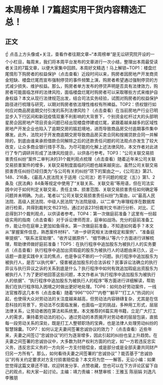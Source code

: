 # 本周榜单丨7篇超实用干货内容精选汇总！​
## 正文
☝ 点击上方头像或+关注，查看作者往期文章~“本周榜单”是无讼研究院开设的一个小栏目，每周末，我们将本周平台发布的文章进行一次小结，整理出本周最受读者关注的7篇文章，以便大家集中回顾。本周好文精选！马上解锁~TOP1：楼盘烂尾情形下购房者的权益保护（点击查看）近段时间以来，购房者因房地产开发商资金短缺、楼盘烂尾而宣布强制停贷的事件频繁上演，购房者希望通过强制停贷的方式减少损失、维护权益。那么，购房者单方发布的停贷声明是否具有法律效力，购房者可能面临怎样的法律风险，面临楼盘烂尾时购房者可以采取哪些方式来维护自身权益？本文从现行法律规范出发，结合司法实务经验，试图对购房者的权益保护路径进行梳理与研究，以期对购房者依法理性维权有所裨益。TOP2：债权银行如何应对商品房逾期交付引发的系列法律风险？（点击查看）在当前房地产行业已明显步入下行区间和新冠疫情双重不利影响的大背景下，个别资金杠杆过大的头部明星房企因房地产项目资金问题已经出现楼盘停建或烂尾，紧跟着越来越多的区域性房地产开发企业也陷入了逾期交房的尴尬境地，进而导致商品房交付逾期事件集中爆发。此外，法院对于开发商逾期交房导致商品房买卖合同和按揭贷款合同一并解除的，到底由谁来承担借款合同解除之后的还款责任问题的司法观点亦发生了较大改变，让众多商业银行措手不及。为尽可能的化解上述法律风险，本文作者对此进行了专门调研并形成了法律风险提示，以供各行参考。TOP3：“公司关联交易损害责任纠纷”案件二审判决的31个裁判观点梳理（点击查看）随着近年来公司关联交易损害案件的增多，关联交易制度面临的问题也越来越突出。虽然公司关联交易损害责任纠纷已经归类为“与公司有关的纠纷”项下的案由之一，《公司法》第21、148、216条，《最高人民法院关于适用〈公司法〉若干问题的规定（五）》第1、2条及《民法典》84条等规定中使用了“关联关系、关联交易”等用语，但在司法实践中对于如何判定关联交易，责任主体、损害范围、关联交易损害责任如何确定等问题并未明确。为此，笔者以“公司关联交易损害责任纠纷”为案由，以“最高人民法院、高级人民法院、中级人民法院”为法院层级，以“二审”为审理程序在数据库进行检索，共得到裁判文书231份。通过对该231份裁判文书进行分析、对比、汇总得到31个裁判观点，以供读者参考。TOP4：第一次做庭前准备？这里有一份超级实用的指南（点击查看）对于诉讼律师而言，庭审如战场。充分的庭前准备工作，能让你在庭审上更加如鱼得水。第一次做庭前准备，不知道如何着手？本文从“掌握案件信息，熟悉案件材料”、“进一步研究相关法律规定和案例”、“准备庭审提纲”、“联系法官助理”、“收齐证据原件”、“细节确认”等六个方面进行详解梳理，帮助律师做好庭前准备！TOP5：在执行程序中追加股东为被执行人的实务要点（点击查看）执行程序中追加出资瑕疵的股东为被执行人的话题由来已久，这一话题一直是实践中关注的焦点，也是争议不断的一个问题。执行程序中追加股东为被执行人，是否“以执代审”，侵害被追加股东的合法诉权？民事诉讼法确立的执行异议与执行异议之诉的关系到底是什么？执行程序中如何有效追加瑕疵出资股东为被执行人？为了更好地回答这些问题，本文作者从“执行程序中追加股东为被执行人的依据”、“执行程序中追加股东为被执行人的程序”等方面进行详细解读，帮助我们在执行程序陷入困境之时做出更好地处理。TOP6：如何办好劳动案件，一线法官推荐这几本书（点击查看）随着“996”“007”“内卷”“躺平”“打工人”热词的兴起，也使得大众对劳动法的关注度越来越高，但劳动法内容磅礴复杂，尤其是在信息科技的背景下，劳动法不仅面临发展，也面临一定的挑战，多种用工形式，层层法律关系，让劳动者困在算法和系统里。本文推荐的6篇实用书籍，立足广大打工人的需求，秉持着劳动法的初心，通过劳动的本质揭开对劳动者的层层包装，直抵每一段劳动关系的深处，既是打工人整顿职场的宝典，也是法律人处理劳动纠纷的智慧锦囊。TOP7：如何认定夫妻间签署忠诚协议的效力？（点击查看）近些年来，夫妻之间签订“忠诚协议”的行为逐渐增多，因此引起的纠纷也呈上升趋势。在夫妻之间签署的忠诚协议中，大多数为财产权利方面的约定，如“一方若违反忠实义务，违反忠实义务的一方向另一方支付赔偿金，或是部分或是全部夫妻共同财产归另一方所有”。那么，如何看待夫妻之间签署的“忠诚协议”？能否基于“忠诚协议”的有关约定要求对方支付损害赔偿金？本文将为您一一解答。无讼小编：如果您觉得这篇文章还不错，欢迎转发分享、点赞收藏，您也可以在下方评论区留下自己的观点，和大家一起讨论。主编：靖力责编：林慧审核：王雅玉 陈丽娟 刘逸凡 李雅朋